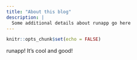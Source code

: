 ```yaml
---
title: "About this blog"
description: |
  Some additional details about runapp go here
---
```


```r
knitr::opts_chunk$set(echo = FALSE)
```

runapp! It's cool and good!